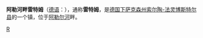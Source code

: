 {{Infobox Settlement
| name = 阿勒河畔雷特姆<br/>Rethem (Aller)
| image_skyline = 
| imagesize = 
| image_caption = 
| image_flag = 
| image_shield = Wappen Rethem (Aller).png
| pushpin_map = Germany
| pushpin_label_position = bottom
| subdivision_type = 国家
| subdivision_name = {{GER}}
| subdivision_type1 = [[德国行政区划|州]]
| subdivision_name1 = [[下萨克森州|下萨克森州]]
| subdivision_type2 = [[德国行政区划|县]]
| subdivision_name2 =  [[索尔陶-法灵博斯特尔县|索尔陶-法灵博斯特尔县]]
| elevation_m = 16
| elevation_ft = 
| area_total_km2 = 33.76
| population_as_of = 2009年
| population_total = 2288
| population_density_km2 = auto
| timezone = [[CET|CET]]
| utc_offset = +1
| timezone_DST = [[CEST|CEST]]
| utc_offset_DST = +2
| latd = 52
| latm = 47
| lats = 5
| latNS = N
| longd = 9
| longm = 22
| longs = 41
| longEW = E
| website = [http://www.rethem.de 官方网站] 
}}
'''阿勒河畔雷特姆'''（[[德语|德语]]：'''{{lang|de|Rethem (Aller)}}'''），通称'''雷特姆'''，是[[德国|德国]][[下萨克森州|下萨克森州]][[索尔陶-法灵博斯特尔县|索尔陶-法灵博斯特尔县]]的一个镇，位于[[阿勒尔河|阿勒尔河]]畔。

{{Authority control}}
{{Germany-stub}}

[[Category:下萨克森州市镇|R]]